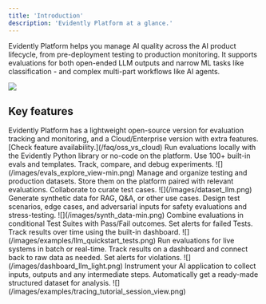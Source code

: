 ```yaml
---
title: 'Introduction'
description: 'Evidently Platform at a glance.'
---
```


Evidently Platform helps you manage AI quality across the AI product lifecycle, from pre-deployment testing to production monitoring. It supports evaluations for both open-ended LLM outputs and narrow ML tasks like classification - and complex multi-part workflows like AI agents.

![](/images/dashboard_llm_tabs.gif)

## Key features

<Info>
  Evidently Platform has a lightweight open-source version for evaluation tracking and monitoring, and a Cloud/Enterprise version with extra features. [Check feature availability.](/faq/oss_vs_cloud)
</Info>

<Tabs>
  <Tab title="Evaluations">
    Run evaluations locally with the Evidently Python library or no-code on the platform. Use 100+ built-in evals and templates. Track, compare, and debug experiments.
    ![](/images/evals_explore_view-min.png)
  </Tab>

  <Tab title="Datasets">
    Manage and organize testing and production datasets. Store them on the platform paired with relevant evaluations. Collaborate to curate test cases.
    ![](/images/dataset_llm.png)
  </Tab>

  <Tab title="Synthetic data">
    Generate synthetic data for RAG, Q&A, or other use cases. Design test scenarios, edge cases, and adversarial inputs for safety evaluations and stress-testing.
    ![](/images/synth_data-min.png)
  </Tab>

  <Tab title="Regression testing">
     Combine evaluations in conditional Test Suites with Pass/Fail outcomes. Set alerts for failed Tests. Track results over time using the built-in dashboard. 
    ![](/images/examples/llm_quickstart_tests.png)
  </Tab>

  <Tab title="Monitoring">
    Run evaluations for live systems in batch or real-time. Track results on a dashboard and connect back to raw data as needed. Set alerts for violations.
    ![](/images/dashboard_llm_light.png)
  </Tab>

  <Tab title="Tracing">
    Instrument your AI application to collect inputs, outputs and any intermediate steps. Automatically get a ready-made structured dataset for analysis.
    ![](/images/examples/tracing_tutorial_session_view.png)
  </Tab>
</Tabs>